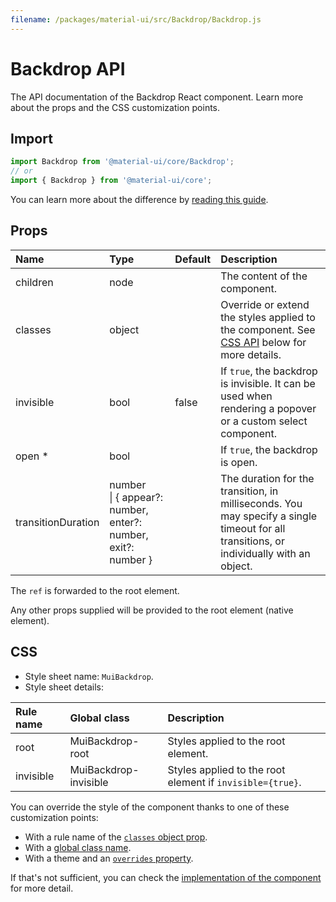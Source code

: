 ```yaml
---
filename: /packages/material-ui/src/Backdrop/Backdrop.js
---
```



<!--- This documentation is automatically generated, do not try to edit it. -->

# Backdrop API

<p className="description">The API documentation of the Backdrop React component. Learn more about the props and the CSS customization points.</p>

## Import

```js
import Backdrop from '@material-ui/core/Backdrop';
// or
import { Backdrop } from '@material-ui/core';
```

You can learn more about the difference by [reading this guide](/guides/minimizing-bundle-size/).



## Props

| Name | Type | Default | Description |
|:-----|:-----|:--------|:------------|
| <span className="prop-name">children</span> | <span className="prop-type">node</span> |  | The content of the component. |
| <span className="prop-name">classes</span> | <span className="prop-type">object</span> |  | Override or extend the styles applied to the component. See [CSS API](#css) below for more details. |
| <span className="prop-name">invisible</span> | <span className="prop-type">bool</span> | <span className="prop-default">false</span> | If `true`, the backdrop is invisible. It can be used when rendering a popover or a custom select component. |
| <span className="prop-name required">open&nbsp;*</span> | <span className="prop-type">bool</span> |  | If `true`, the backdrop is open. |
| <span className="prop-name">transitionDuration</span> | <span className="prop-type">number<br />&#124;&nbsp;{ appear?: number, enter?: number, exit?: number }</span> |  | The duration for the transition, in milliseconds. You may specify a single timeout for all transitions, or individually with an object. |

The `ref` is forwarded to the root element.

Any other props supplied will be provided to the root element (native element).

## CSS

- Style sheet name: `MuiBackdrop`.
- Style sheet details:

| Rule name | Global class | Description |
|:-----|:-------------|:------------|
| <span className="prop-name">root</span> | <span className="prop-name">MuiBackdrop-root</span> | Styles applied to the root element.
| <span className="prop-name">invisible</span> | <span className="prop-name">MuiBackdrop-invisible</span> | Styles applied to the root element if `invisible={true}`.

You can override the style of the component thanks to one of these customization points:

- With a rule name of the [`classes` object prop](/customization/components/#overriding-styles-with-classes).
- With a [global class name](/customization/components/#overriding-styles-with-global-class-names).
- With a theme and an [`overrides` property](/customization/globals/#css).

If that's not sufficient, you can check the [implementation of the component](https://github.com/mui-org/material-ui/blob/master/packages/material-ui/src/Backdrop/Backdrop.js) for more detail.

